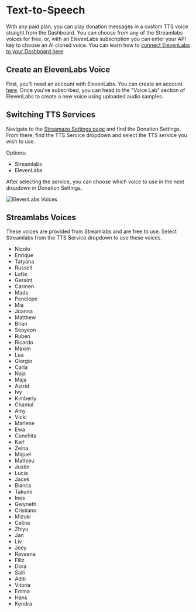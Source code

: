# Text-to-Speech

With any paid plan, you can play donation messages in a custom TTS voice straight from the Dashboard. You can choose from any of the Streamlabs voices for free, or, with an ElevenLabs subscription you can enter your API key to choose an AI cloned voice. You can learn how to [connect ElevenLabs to your Dashboard here](/connections/elevenlabs).

## Create an ElevenLabs Voice

First, you'll need an account with ElevenLabs. You can create an account [here](https://elevenlabs.ai/). Once you've subscribed, you can head to the "Voice Lab" section of ElevenLabs to create a new voice using uploaded audio samples.

## Switching TTS Services

Navigate to the [Streamaze Settings page](https://streamaze.xyz/settings) and find the Donation Settings. From there, find the TTS Service dropdown and select the TTS service you wish to use.

Options:
- Streamlabs
- ElevenLabs

After selecting the service, you can choose which voice to use in the next dropdown in Donation Settings.

![ElevenLabs Voices](/images/tts/elevenlabs-voices.png)

## Streamlabs Voices

These voices are provided from Streamlabs and are free to use. Select Streamlabs from the TTS Service dropdown to use these voices.

- Nicole
- Enrique
- Tatyana
- Russell
- Lotte
- Geraint
- Carmen
- Mads
- Penelope
- Mia
- Joanna
- Matthew
- Brian
- Seoyeon
- Ruben
- Ricardo
- Maxim
- Lea
- Giorgio
- Carla
- Naja
- Maja
- Astrid
- Ivy
- Kimberly
- Chantal
- Amy
- Vicki
- Marlene
- Ewa
- Conchita
- Karl
- Zeina
- Miguel
- Mathieu
- Justin
- Lucia
- Jacek
- Bianca
- Takumi
- Ines
- Gwyneth
- Cristiano
- Mizuki
- Celine
- Zhiyu
- Jan
- Liv
- Joey
- Raveena
- Filiz
- Dora
- Salli
- Aditi
- Vitoria
- Emma
- Hans
- Kendra